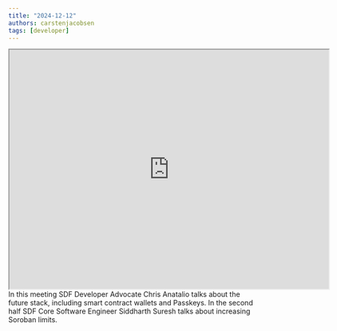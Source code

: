 ```yaml
---
title: "2024-12-12"
authors: carstenjacobsen
tags: [developer]
---
```


<iframe
  src="https://www.youtube.com/embed/w_senlMbHVM?si=UUMGujrXNDPv5XYt"
  width="640"
  height="480"
  allow="autoplay"
></iframe>
<br />
In this meeting SDF Developer Advocate Chris Anatalio talks about the future
stack, including smart contract wallets and Passkeys. In the second half SDF
Core Software Engineer Siddharth Suresh talks about increasing Soroban limits.
